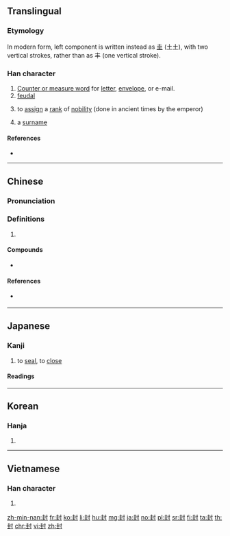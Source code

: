 ==Translingual==
{{stroke order|strokes=9}}

===Etymology===
{{Han compound|丰|t1=field, ear of grass|寸|t2=control}}

In modern form, left component is written instead as [[圭]] (土土), with two vertical strokes, rather than as 丰 (one vertical stroke).

===Han character===
{{Han char|rn=41|rad=寸|as=06|sn=9|four=44100|canj=GGDI|ids=⿰圭寸}}

# [[wikipedia:Chinese measure word|Counter or measure word]] for [[letter]], [[envelope]], or e-mail.
# [[feudal]]
# {{label|mul|literary}} to [[assign]] a [[rank]] of [[nobility]] (done in ancient times by the emperor)
# a [[surname]]

====References====
* {{Han ref|kx=0294.070|dkj=07426|dj=0581.210|hdz=10504.140|uh=5C01|ud=23553|bh=ABCA|bd=43978}}

----

==Chinese==
{{zh-forms}}

===Pronunciation===
{{zh-pron
|m=fēng
|c=fung1
|h=
|mn=pang/hong
|mn_note=pang - vernacular, hong - literary
|w=
|mc=y
|oc=y
|ma=zh-fēng.ogg
|cat=cls,a,pn,v
}}

===Definitions===
{{zh-hanzi}}

# {{rfdef|lang=zh}}

====Compounds====
* {{zh-l|封墊}}

====References====
* {{qual|Min Nan}} {{thcwd|4868}}

----

==Japanese==

===Kanji===
{{ja-kanji|grade=c|rs=寸06}}

# to [[seal]], to [[close]]

====Readings====
{{ja-readings
|goon=[[ふう]] (fū)
|kanon=[[ほう]] (hō)
}}

----

==Korean==

===Hanja===
{{ko-hanja|hangeul=봉|rv=bong|mr=pong}}

# {{defn|lang=ko|sort=寸06}}

----

==Vietnamese==

===Han character===
{{vi-hantu|[[phong]]|rs=寸06}}

# {{defn|lang=vi|sort=寸06}}

[[zh-min-nan:封]]
[[fr:封]]
[[ko:封]]
[[li:封]]
[[hu:封]]
[[mg:封]]
[[ja:封]]
[[no:封]]
[[pl:封]]
[[sr:封]]
[[fi:封]]
[[ta:封]]
[[th:封]]
[[chr:封]]
[[vi:封]]
[[zh:封]]